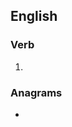 ==English==

===Verb===
{{head|en|verb form}}

# {{en-past of|negate}}

===Anagrams===
* {{anagrams|en|a=adeegnt|agented|endgate}}